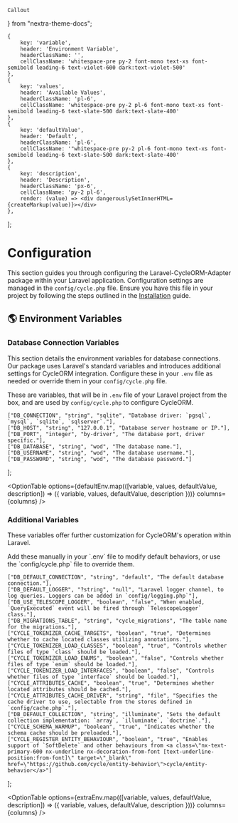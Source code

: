     Callout
} from "nextra-theme-docs";

    {
        key: 'variable',
        header: 'Environment Variable',
        headerClassName: '',
        cellClassName: 'whitespace-pre py-2 font-mono text-xs font-semibold leading-6 text-violet-600 dark:text-violet-500'
    },
    {
        key: 'values',
        header: 'Available Values',
        headerClassName: 'pl-6',
        cellClassName: 'whitespace-pre py-2 pl-6 font-mono text-xs font-semibold leading-6 text-slate-500 dark:text-slate-400'
    },
    {
        key: 'defaultValue',
        header: 'Default',
        headerClassName: 'pl-6',
        cellClassName: '"whitespace-pre py-2 pl-6 font-mono text-xs font-semibold leading-6 text-slate-500 dark:text-slate-400'
    },
    {
        key: 'description',
        header: 'Description',
        headerClassName: 'px-6',
        cellClassName: 'py-2 pl-6',
        render: (value) => <div dangerouslySetInnerHTML={createMarkup(value)}></div>
    },
];

# Configuration

This section guides you through configuring the Laravel-CycleORM-Adapter package within your Laravel application. Configuration settings are managed in the `config/cycle.php` file. Ensure you have this file in your project by following the steps outlined in the [Installation](/getting-started/installation) guide.

## 🌎 Environment Variables

### Database Connection Variables

This section details the environment variables for database connections. Our package uses Laravel's standard variables and introduces additional settings for CycleORM integration. Configure these in your `.env` file as needed or override them in your `config/cycle.php` file.

These are variables, that will be in `.env` file of your Laravel project from the box, and are used by `config/cycle.php` to configure CycleORM.

    ["DB_CONNECTION", "string", "sqlite", "Database driver: `pgsql`, `mysql`, `sqlite`, `sqlserver`."],
    ["DB_HOST", "string", "127.0.0.1", "Database server hostname or IP."],
    ["DB_PORT", "integer", "by-driver", "The database port, driver specific."],
    ["DB_DATABASE", "string", "wod", "The database name."],
    ["DB_USERNAME", "string", "wod", "The database username."],
    ["DB_PASSWORD", "string", "wod", "The database password."]
];

<OptionTable
    options={defaultEnv.map(([variable, values, defaultValue, description]) => ({
        variable,
        values,
        defaultValue,
        description
    }))}
    columns={columns}
/>

### Additional Variables

These variables offer further customization for CycleORM's operation within Laravel.

<Callout type="info" emoji="💡">
    Add these manually in your `.env` file to modify default behaviors, or use the `config/cycle.php` file to override
    them.
</Callout>

    ["DB_DEFAULT_CONNECTION", "string", "default", "The default database connection."],
    ["DB_DEFAULT_LOGGER", "?string", "null", "Laravel logger channel, to log queries. Loggers can be added in `config/logging.php`"],
    ["DB_USE_TELESCOPE_LOGGER", "boolean", "false", "When enabled, `QueryExecuted` event will be fired through `TelescopeLogger` class."],
    ["DB_MIGRATIONS_TABLE", "string", "cycle_migrations", "The table name for the migrations."],
    ["CYCLE_TOKENIZER_CACHE_TARGETS", "boolean", "true", "Determines whether to cache located classes utilizing annotations."],
    ["CYCLE_TOKENIZER_LOAD_CLASSES", "boolean", "true", "Controls whether files of type `class` should be loaded."],
    ["CYCLE_TOKENIZER_LOAD_ENUMS", "boolean", "false", "Controls whether files of type `enum` should be loaded."],
    ["CYCLE_TOKENIZER_LOAD_INTERFACES", "boolean", "false", "Controls whether files of type `interface` should be loaded."],
    ["CYCLE_ATTRIBUTES_CACHE", "boolean", "true", "Determines whether located attributes should be cached."],
    ["CYCLE_ATTRIBUTES_CACHE_DRIVER", "string", "file", "Specifies the cache driver to use, selectable from the stores defined in `config/cache.php`."],
    ["DB_DEFAULT_COLLECTION", "string", "illuminate", "Sets the default collection implementation: `array`, `illuminate`, `doctrine`."],
    ["CYCLE_SCHEMA_WARMUP", "boolean", "true", "Indicates whether the schema cache should be preloaded."],
    ["CYCLE_REGISTER_ENTITY_BEHAVIOUR", "boolean", "true", "Enables support of `SoftDelete` and other behaviours from <a class=\"nx-text-primary-600 nx-underline nx-decoration-from-font [text-underline-position:from-font]\" target=\"_blank\" href=\"https://github.com/cycle/entity-behavior\">cycle/entity-behavior</a>"]
];

<OptionTable
    options={extraEnv.map(([variable, values, defaultValue, description]) => ({
        variable,
        values,
        defaultValue,
        description
    }))}
    columns={columns}
/>
